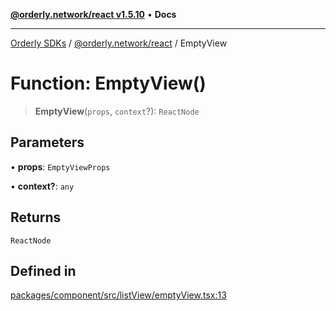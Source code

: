 [**@orderly.network/react v1.5.10**](/sdks/tech-doc/@orderly.network/react/README) • **Docs**

***

[Orderly SDKs](/sdks/tech-doc/packages) / [@orderly.network/react](/sdks/tech-doc/@orderly.network/react/README) / EmptyView

# Function: EmptyView()

> **EmptyView**(`props`, `context`?): `ReactNode`

## Parameters

• **props**: `EmptyViewProps`

• **context?**: `any`

## Returns

`ReactNode`

## Defined in

[packages/component/src/listView/emptyView.tsx:13](https://github.com/OrderlyNetwork/js-sdk/blob/554ae704783e3b83c40bb234a899e8f02987d9b6/packages/component/src/listView/emptyView.tsx#L13)
